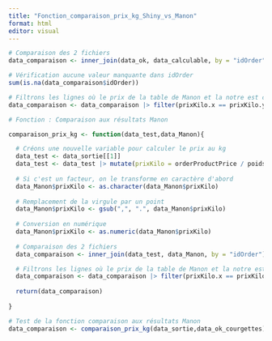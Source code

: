 ```yaml
---
title: "Fonction_comparaison_prix_kg_Shiny_vs_Manon"
format: html
editor: visual
---
```


```r
# Comparaison des 2 fichiers 
data_comparaison <- inner_join(data_ok, data_calculable, by = "idOrder")

# Vérification aucune valeur manquante dans idOrder 
sum(is.na(data_comparaison$idOrder))

# Filtrons les lignes où le prix de la table de Manon et la notre est correct
data_comparaison <- data_comparaison |> filter(prixKilo.x == prixKilo.y)
```

```r
# Fonction : Comparaison aux résultats Manon 

comparaison_prix_kg <- function(data_test,data_Manon){

  # Créons une nouvelle variable pour calculer le prix au kg 
  data_test <- data_sortie[[1]] 
  data_test <- data_test |> mutate(prixKilo = orderProductPrice / poidsenkg)
  
  # Si c'est un facteur, on le transforme en caractère d'abord
  data_Manon$prixKilo <- as.character(data_Manon$prixKilo)
  
  # Remplacement de la virgule par un point
  data_Manon$prixKilo <- gsub(",", ".", data_Manon$prixKilo)
  
  # Conversion en numérique
  data_Manon$prixKilo <- as.numeric(data_Manon$prixKilo)
  
  # Comparaison des 2 fichiers 
  data_comparaison <- inner_join(data_test, data_Manon, by = "idOrder")

  # Filtrons les lignes où le prix de la table de Manon et la notre est correct
  data_comparaison <- data_comparaison |> filter(prixKilo.x == prixKilo.y)
  
  return(data_comparaison)
    
}
```

```r
# Test de la fonction comparaison aux résultats Manon
data_comparaison <- comparaison_prix_kg(data_sortie,data_ok_courgettes)
```

